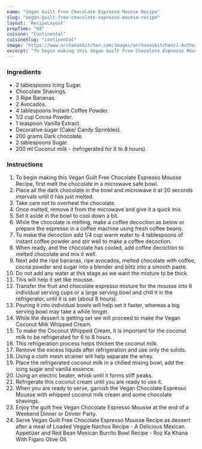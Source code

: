 ---
name: "Vegan Guilt Free Chocolate Espresso Mousse Recipe"
slug: "vegan-guilt-free-chocolate-espresso-mousse-recipe"
layout: 'RecipeLayout'
prepTime: "60"
cuisine: "Continental"
cuisineSlug: "continental"
image: "https://www.archanaskitchen.com/images/archanaskitchen/1-Author/Jyothi_Rajesh/Vegan_Guilt_Free_Chocolate_Espresso_Mousse.jpg"
excerpt: "To begin making this Vegan Guilt Free Chocolate Espresso Mousse Recipe, first melt the chocolate in a microwave safe bowl"
---

### Ingredients

- 2 tablespoons Icing Sugar.
- Chocolate Shavings.
- 3 Ripe Bananas.
- 2 Avocados.
- 4 tablespoons Instant Coffee Powder.
- 1/2 cup Cocoa Powder.
- 1 teaspoon Vanilla Extract.
- Decorative sugar (Cake/ Candy Sprinkles).
- 200 grams Dark chocolate.
- 2 tablespoons Sugar.
- 200 ml Coconut milk - (refrigerated for 6 to 8 hours).

### Instructions

1. To begin making this Vegan Guilt Free Chocolate Espresso Mousse Recipe, first melt the chocolate in a microwave safe bowl.
1. Place all the dark chocolate in the bowl and microwave it at 20 seconds intervals until it has just melted.
1. Take care not to overheat the chocolate.
1. Once melted, remove it from the microwave and give it a quick mix.
1. Set it aside in the bowl to cool down a bit.
1. While the chocolate is melting, make a coffee decoction as below or prepare the espresso in a coffee machine using fresh coffee beans.
1. To make the decoction add 1/4 cup warm water to 4 tablespoons of instant coffee powder and stir well to make a coffee decoction.
1. When ready, and the chocolate has cooled, add coffee decoction to melted chocolate and mix it well.
1. Next add the ripe bananas, ripe avocados, melted chocolate with coffee, cocoa powder and sugar into a blender and blitz into a smooth paste.
1. Do not add any water at this stage as we want the mixture to be thick.
1. This will help it set like mousse.
1. Transfer the fruit and chocolate espresso mixture for the mousse into 6 individual serving cups or a large serving bowl and chill it in the refrigerator, until it is set (about 8 hours).
1. Pouring it into individual bowls will help set it faster, whereas a big serving bowl may take a while longer.
1. While the dessert is getting set we will proceed to make the Vegan Coconut Milk Whipped Cream.
1. To make the Coconut Whipped Cream, it is important for the coconut milk to be refrigerated for 6 to 8 hours.
1. This refrigeration process helps thicken the coconut milk.
1. Remove the excess liquids after refrigeration and use only the solids.
1. Using a cloth mesh strainer will help separate the whey.
1. Place the refrigerated coconut milk in a chilled mixing bowl, add the icing sugar and vanilla essence.
1. Using an electric beater, whisk until it forms stiff peaks.
1. Refrigerate this coconut cream until you are ready to use it.
1. When you are ready to serve, garnish the Vegan Chocolate Espresso Mousse with whipped coconut milk cream and some chocolate shavings.
1. Enjoy the guilt free Vegan Chocolate Espresso Mousse at the end of a Weekend Dinner or Dinner Party.
1. Serve Vegan Guilt Free Chocolate Espresso Mousse Recipe as dessert after a meal of  Loaded Veggie Nachos Recipe - A Delicious Mexican Appetizer and Red Bean Mexican Burrito Bowl Recipe - Roz Ka Khana With Figaro Olive Oil.
